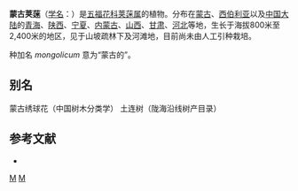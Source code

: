 {{Speciesbox
| taxon = Viburnum mongolicum
| binomial_authority = (Pall.) Rehder, 1908
| synonyms = ''Lonicera mongolica'' Pall.
}}

'''蒙古荚蒾'''（[[学名|学名]]：{{lang|la|''Viburnum mongolicum''}}）是[[五福花科|五福花科]][[荚蒾属|荚蒾属]]的植物。分布在[[蒙古|蒙古]]、[[西伯利亚|西伯利亚]]以及[[中国大陆|中国大陆]]的[[青海|青海]]、[[陕西|陕西]]、[[宁夏|宁夏]]、[[内蒙古|内蒙古]]、[[山西|山西]]、[[甘肃|甘肃]]、[[河北|河北]]等地，生长于海拔800米至2,400米的地区，见于山坡疏林下及河滩地，目前尚未由人工引种栽培。

种加名 ''mongolicum'' 意为“蒙古的”。

== 别名 ==
蒙古绣球花（中国树木分类学） 土连树（陇海沿线树产目录）

== 参考文献 ==
<div class="references-small">
* {{cite web| url =http://www.bioinfo.cn/db05/KmzwSpecies.php?action=view&id=23749| title =蒙古荚蒾| work =《中国高等植物数据库全库》| publisher =中国科学院微生物研究所| author =昆明植物研究所| accessdate =2009-02-25| deadurl =yes| archiveurl =https://web.archive.org/web/20160305070009/http://www.bioinfo.cn/db05/KmzwSpecies.php?action=view&id=23749| archivedate =2016-03-05}}
</div>
{{taxonbar}}

[[Category:荚蒾属|M]]
[[Category:1908年描述的植物|M]]